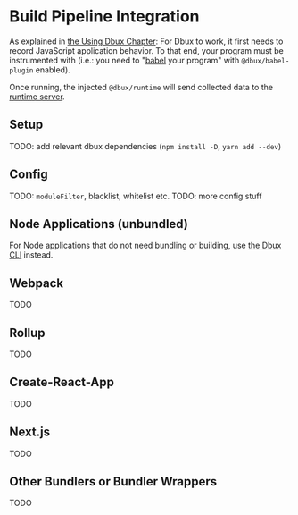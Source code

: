# Build Pipeline Integration


<TOC toc={toc} />


As explained in [the Using Dbux Chapter](../runtime-analysis): For Dbux to work, it first needs to record JavaScript application behavior. To that end, your program must be instrumented with <CodeLink path="dbux-babel-plugin" /> (i.e.: you need to "[babel](https://babeljs.io/) your program" with `@dbux/babel-plugin` enabled).

Once running, the injected `@dbux/runtime` will send collected data to the [runtime server](../tools-and-configuration/01-dbux-code.mdx#runtime-server).



## Setup

TODO: add relevant dbux dependencies (`npm install -D`, `yarn add --dev`)

<!-- * Install the following packages: `@dbux/babel-plugin` `@dbux/runtime` `core-js@3`?? -->


## Config

TODO: `moduleFilter`, blacklist, whitelist etc.
TODO: more config stuff


## Node Applications (unbundled)

For Node applications that do not need bundling or building, use [the Dbux CLI](../tools-and-configuration/02-dbux-cli.mdx) instead.


## Webpack

TODO

## Rollup

TODO

## Create-React-App

TODO

## Next.js

TODO

## Other Bundlers or Bundler Wrappers

TODO
